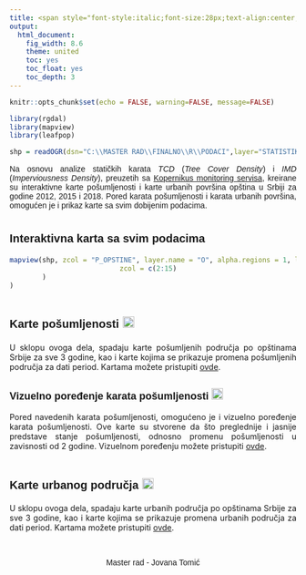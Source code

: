 ```yaml
---
title: <span style="font-style:italic;font-size:28px;text-align:center;text-decoration:underline;font-family:Arial">Karta pošumljenosti opština u Srbiji na osnovu podataka Kopernikus monitoring servisa zajedno sa promenama urbanih površina za godine 2012, 2015, 2018</span>
output:
  html_document: 
    fig_width: 8.6
    theme: united
    toc: yes
    toc_float: yes
    toc_depth: 3
---
```


```r
knitr::opts_chunk$set(echo = FALSE, warning=FALSE, message=FALSE)
```

<!-- ucitanje biblioteka -->
```r
library(rgdal) 
library(mapview)
library(leafpop)
```

<!-- ucitavnaje shp-a -->
```r
shp = readOGR(dsn="C:\\MASTER RAD\\FINALNO\\R\\PODACI",layer="STATISTIKA")
```

<!-- PRVI DIO -->
<p style="text-align:justify;font-family:Arial">Na osnovu analize statičkih karata *TCD* (*Tree Cover Density*) i *IMD* (*Imperviousness Density*), preuzetih sa [Kopernikus monitoring servisa](https://land.copernicus.eu/en/map-viewer), kreirane su interaktivne karte pošumljenosti i karte urbanih površina opština u Srbiji za godine 2012, 2015 i 2018. Pored karata pošumljenosti i karata urbanih površina, omogućen je i prikaz karte sa svim dobijenim podacima.</p>\n

# [Interaktivna karta sa svim podacima]{style="font-size:20px;font-family:Arial"}
```r
mapview(shp, zcol = "P_OPSTINE", layer.name = "O", alpha.regions = 1, label= "NameASCII", legend = FALSE, popup = popupTable(shp, row.numbers = FALSE, feature.id = FALSE, 
                           zcol = c(2:15)
        )
)
```

<!-- DRUGI DIO -->
# [Karte pošumljenosti]{style="font-size:20px;font-family:Arial"} [![](IKONICE/tree-icon.png){width="20"}](https://jovanat3.github.io/Pusumljeno_podrucje/)
<p style="text-align:justify">U sklopu ovoga dela, spadaju karte pošumljenih područja po opštinama Srbije za sve 3 godine, kao i karte kojima se prikazuje promena pošumljenih područja za dati period. Kartama možete pristupiti [ovde](https://jovanat3.github.io/Pusumljeno_podrucje/).</p>\n

## [Vizuelno poređenje karata pošumljenosti]{style="font-size:18px;font-family:Arial"} [![](IKONICE/4778362.png){width="20"}](https://jovanat3.github.io/Posumljenost_poredjene/)
<p style="text-align:justify">Pored navedenih karata pošumljenosti, omogućeno je i vizuelno poređenje karata pošumljenosti. Ove karte su stvorene da što preglednije i jasnije predstave stanje pošumljenosti, odnosno promenu pošumljenosti u zavisnosti od 2 godine. Vizuelnom poređenju možete pristupiti [ovde](https://jovanat3.github.io/Posumljenost_poredjene/).</p>\n

# [Karte urbanog područja]{style="font-size:20px;font-family:Arial"} [![](IKONICE/images.png){width="20" height="19"}](https://jovanat3.github.io/Urbana_podrucja/)
<p style="text-align:justify">U sklopu ovoga dela, spadaju karte urbanih područja po opštinama Srbije za sve 3 godine, kao i karte kojima se prikazuje promena urbanih područja za dati period. Kartama možete pristupiti [ovde](https://jovanat3.github.io/Urbana_podrucja/).</p>\n

\
<p style="text-align:center;font-family:Arial"> Master rad - Jovana Tomić </p>